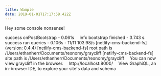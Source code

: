 ```yaml
---
title: Wample
date: 2019-01-01T17:17:58.422Z
---
```


Hey some console nonsense!

success onPostBootstrap - 0.061s
⠀
info bootstrap finished - 3.743 s
⠀
success run queries - 0.106s - 11/11 103.98/s
[netlify-cms-backend-fs] (version: 0.4.4)
[netlify-cms-backend-fs] root path is /Users/ethanherr/Documents/reonomy/graycliff
[netlify-cms-backend-fs] site path is /Users/ethanherr/Documents/reonomy/graycliff
⠀
You can now view graycliff in the browser.
⠀
  http://localhost:8000/
⠀
View GraphiQL, an in-browser IDE, to explore your site's data and schema
⠀
